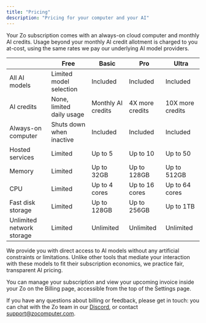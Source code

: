 ```yaml
---
title: "Pricing"
description: "Pricing for your computer and your AI"
---
```


Your Zo subscription comes with an always-on cloud computer and monthly AI credits. Usage beyond your monthly AI credit allotment is charged to you at-cost, using the same rates we pay our underlying AI model providers. 

|             | Free                 |  Basic                      | Pro                        | Ultra              |
| --------------- | -------------------- | -------------------------- | ---------------------- | ----------------------- |
| All AI models   | Limited model selection | Included <Icon icon="check"/> | Included <Icon icon="check"/> | Included <Icon icon="check"/> |
| AI credits         | None, limited daily usage | Monthly AI credits | 4X more credits | 10X more credits |
| Always-on computer | Shuts down when inactive | Included <Icon icon="check"/> | Included <Icon icon="check"/> | Included <Icon icon="check"/> |
| Hosted services | Limited | Up to 5  | Up to 10  | Up to 50 |
| Memory | Limited | Up to 32GB | Up to 128GB | Up to 512GB |
| CPU | Limited | Up to 4 cores | Up to 16 cores | Up to 64 cores |
| Fast disk storage | Limited | Up to 128GB | Up to 256GB | Up to 1TB |
| Unlimited network storage | Limited | Unlimited <Icon icon="check"/> | Unlimited <Icon icon="check"/> | Unlimited <Icon icon="check"/> |

We provide you with direct access to AI models without any artificial constraints or limitations. Unlike other tools that mediate your interaction with these models to fit their subscription economics, we practice fair, transparent AI pricing.

<Info>
You can manage your subscription and view your upcoming invoice inside your Zo on the Billing page, accessible from the top of the Settings page.
</Info>

If you have any questions about billing or feedback, please get in touch: you can chat with the Zo team in our [Discord](https://discord.gg/2eZZ4NWE7G), or contact support@zocomputer.com.



